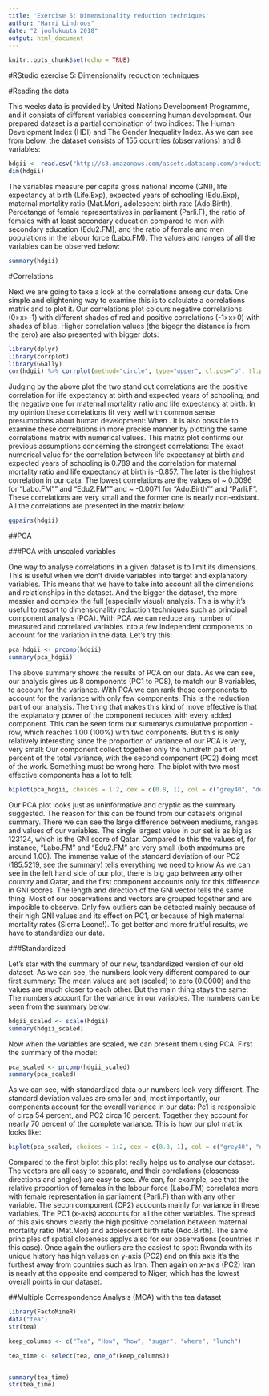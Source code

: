 ```yaml
---
title: 'Exercise 5: Dimensionality reduction techniques'
author: "Harri Lindroos"
date: "2 joulukuuta 2018"
output: html_document
---
```


```r
knitr::opts_chunk$set(echo = TRUE)
```

#RStudio exercise 5: Dimensionality reduction techniques

#Reading the data

This weeks data is provided by United Nations Development Programme, and it consists of different variables concerning human development. Our prepared dataset is a partial combination of two indices: The Human Development Index (HDI) and The Gender Inequality Index. As we can see from below, the dataset consists of 155 countries (observations) and 8 variables: 

```r
hdgii <- read.csv("http://s3.amazonaws.com/assets.datacamp.com/production/course_2218/datasets/human2.txt")
dim(hdgii)
```

The variables measure per capita gross national income (GNI), life expectancy at birth (Life.Exp), expected years of schooling (Edu.Exp), maternal mortality ratio (Mat.Mor), adolescent birth rate (Ado.Birth), Percetange of female representatives in parliament (Parli.F), the ratio of females with at least secondary education compared to men with secondary education (Edu2.FM), and the ratio of female and men populations in the labour force (Labo.FM). The values and ranges of all the variables can be observed below:

```r
summary(hdgii)
```

#Correlations

Next we are going to take a look at the correlations among our data. One simple and elightening way to examine this is to calculate a correlations matrix and to plot it. Our correlations plot colours negative correlations (0>x>-1) with different shades of red and positive correlations (-1>x>0) with shades of blue. Higher correlation values (the bigegr the distance is from the zero) are also presented with bigger dots:

```r
library(dplyr)
library(corrplot)
library(GGally)
cor(hdgii) %>% corrplot(method="circle", type="upper", cl.pos="b", tl.pos="d", tl.cex = 0.6)
```

Judging by the above plot the two stand out correlations are the positive correlation for life expectancy at birth and expected years of schooling, and the negative one for maternal mortality ratio and life expectancy at birth. In my opinion these correlations fit very well with common sense presumptions about human development: When . It is also possible to examine these correlations in more precise manner by plotting the same correlations matrix with numerical values. This matrix plot confirms our previous assumptions concerning the strongest correlations: The exact numerical value for the correlation between life expectancy at birth and expected years of schooling is 0.789 and the correlation for maternal mortality ratio and life expectancy at birth is -0.857. The later is the highest correlation in our data. The lowest correlations are the values of ~ 0.0096 for "Labo.FM"" and "Edu2.FM"" and ~ -0.0071 for "Ado.Birth"" and "Parli.F". These correlations are very small and the former one is nearly non-existant. All the correlations are presented in the matrix below:

```r
ggpairs(hdgii)
```

##PCA

###PCA with unscaled variables

One way to analyse correlations in a given dataset is to limit its dimensions. This is useful when we don't divide variables into target and explanatory variables. This means that we have to take into account all the dimensions and relationships in the dataset. And the bigger the dataset, the more messier and complex the full (especially visual) analysis. This is why it's useful to resort to dimensionality reduction techniques such as principal component analysis (PCA). With PCA we can reduce any number of measured and correlated variables into a few independent components to account for the variation in the data. Let's try this:

```r
pca_hdgii <- prcomp(hdgii)
summary(pca_hdgii)
```

The above summary shows the results of PCA on our data. As we can see, our analysis gives us 8 components (PC1 to PC8), to match our 8 variables, to account for the variance. With PCA we can rank these components to account for the variance with only few components: This is the reduction part of our analysis. The thing that makes this kind of move effective is that the explanatory power of the component reduces with every added component. This can be seen form our summarys cumulative proportion -row, which reaches 1.00 (100%) with two components. But this is only relatively interesting since the proportion of variance of our PCA is very, very small: Our component collect together only the hundreth part of percent of the total variance, with the second component (PC2) doing most of the work. Something must be wrong here. The biplot with two most effective components has a lot to tell: 

```r
biplot(pca_hdgii, choices = 1:2, cex = c(0.8, 1), col = c("grey40", "deeppink2"))
```

Our PCA plot looks just as uninformative and cryptic as the summary suggested. The reason for this can be found from our datasets original summary. There we can see the large difference between mediums, ranges and values of our variables. The single largest value in our set is as big as 123124, which is the GNI score of Qatar. Compared to this the values of, for instance, "Labo.FM" and "Edu2.FM" are very small (both maximums are around 1.00). The immense value of the standard deviation of our PC2 (185.5219, see the summary) tells everything we need to know As we can see in the left hand side of our plot, there is big gap between any other country and Qatar, and the first component accounts only for this difference in GNI scores. The length and direction of the GNI vector tells the same thing. Most of our observations and vectors are grouped together and are imposible to observe. Only few outliers can be detected mainly because of their high GNI values and its effect on PC1, or because of high maternal mortality rates (Sierra Leone!). To get better and more fruitful results, we have to standardize our data. 

###Standardized

Let's star with the summary of our new, tsandardized version of our old dataset. As we can see, the numbers look very different compared to our first summary: The mean values are set (scaled) to zero (0.0000) and the values are much closer to each other. But the main thing stays the same: The numbers account for the variance in our variables. The numbers can be seen from the summary below:  

```r
hdgii_scaled <- scale(hdgii)
summary(hdgii_scaled)
```

Now when the variables are scaled, we can present them using PCA. First the summary of the model:

```r
pca_scaled <- prcomp(hdgii_scaled)
summary(pca_scaled)
```

As we can see, with standardized data our numbers look very different. The standard deviation values are smaller and, most importantly, our components account for the overall variance in our data: Pc1 is responsible of circa 54 percent, and PC2 circa 16 percent. Together they account for nearly 70 percent of the complete variance. This is how our plot matrix looks like: 

```r
biplot(pca_scaled, choices = 1:2, cex = c(0.8, 1), col = c("grey40", "deeppink2"))
```

Compared to the first biplot this plot really helps us to analyse our dataset. The vectors are all easy to separate, and their correlations (closeness directions and angles) are easy to see. We can, for example, see that the relative proportion of females in the labour force (Labo.FM) correlates more with female representation in parliament (Parli.F) than with any other variable. The secon component (CP2) accounts mainly for variance in these variables. The PC1 (x-axis) accounts for all the other variables. The spread of this axis shows clearly the high positive correlation between maternal mortality ratio (Mat.Mor) and adolescent birth rate (Ado.Birth). The same principles of spatial closeness applys also for our observations (countries in this case). Once again the outliers are the easiest to spot: Rwanda with its unique history has high values on y-axis (PC2) and on this axis it's the furthest away from countries such as Iran. Then again on x-axis (PC2) Iran is nearly at the opposite end compared to Niger, which has the lowest overall points in our dataset. 

##Multiple Correspondence Analysis (MCA) with the tea dataset

```r
library(FactoMineR)
data("tea")
str(tea)
```

```r
keep_columns <- c("Tea", "How", "how", "sugar", "where", "lunch")

tea_time <- select(tea, one_of(keep_columns))


summary(tea_time)
str(tea_time)

```

```r

```

